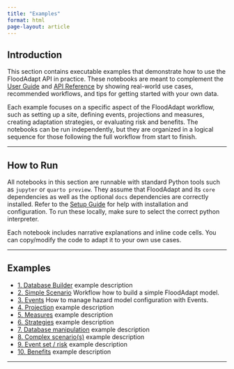 ```yaml
---
title: "Examples"
format: html
page-layout: article
---
```


## Introduction

This section contains executable examples that demonstrate how to use the FloodAdapt API in practice.
These notebooks are meant to complement the [User Guide](../4_user_guide/index.qmd) and [API Reference](../api_ref/api_index.qmd) by showing real-world use cases, recommended workflows, and tips for getting started with your own data.

Each example focuses on a specific aspect of the FloodAdapt workflow, such as setting up a site, defining events, projections and measures, creating adaptation strategies, or evaluating risk and benefits.
The notebooks can be run independently, but they are organized in a logical sequence for those following the full workflow from start to finish.

---

## How to Run

All notebooks in this section are runnable with standard Python tools such as `jupyter` or `quarto preview`.
They assume that FloodAdapt and its `core` dependencies as well as the optional `docs` dependencies are correctly installed.
Refer to the [Setup Guide](../3_setup_guide/index.qmd) for help with installation and configuration.
To run these locally, make sure to select the correct python interpreter.

Each notebook includes narrative explanations and inline code cells. You can copy/modify the code to adapt it to your own use cases.

---

## Examples

- [1. Database Builder]() example description
- [2. Simple Scenario](scenario/simple_scenario.ipynb) Workflow how to build a simple FloodAdapt model.
- [3. Events ](events/index.qmd) How to manage hazard model configuration with Events.
- [4. Projection ](projections/projections.ipynb) example description
- [5. Measures]() example description
- [6. Strategies]() example description
- [7. Database manipulation]() example description
- [8. Complex scenario(s)]() example description
- [9. Event set / risk]() example description
- [10. Benefits]() example description

---
